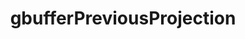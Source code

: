 ---
title: gbufferPreviousProjection
description: gbufferPreviousProjection
sidebar:
  label: gbufferPreviousProjection
  order: 1
  badge:
    text: Outdated
    variant: caution
---